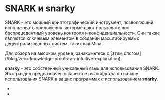 
# SNARK и snarky

SNARK - это мощный криптографический инструмент, позволяющий использовать приложения.
которые дают пользователям беспрецедентный уровень контроля и конфиденциальности.
Они также являются ключевым элементом в создании масштабируемых децентрализованных систем, таких как Mina.

Для обзора на высоком уровне, ознакомьтесь с [этим блогом] (/blog/zero-knowledge-proofs-an-intuitive-explanation).

**snarky** - это собственный уникальный язык для использования SNARK.
Этот раздел предназначен в качестве руководства по началу использования SNARK в
ваших программах с использованием **snarky**.

- <DocLink copy="Начало работы с snarky" url="/snarks/snarky" />
- <DocLink
    copy="Какую конструкцию я должен использовать?"
    url="/snarks/constructions"
  />
